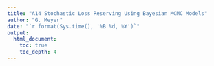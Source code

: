 ```yaml
---
title: "A14 Stochastic Loss Reserving Using Bayesian MCMC Models"
author: "G. Meyer"
date: "`r format(Sys.time(), '%B %d, %Y')`"
output: 
  html_document:
    toc: true
    toc_depth: 4
---
```



